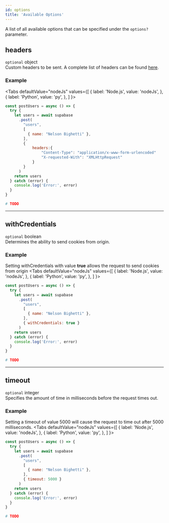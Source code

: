 ```yaml
---
id: options
title: 'Available Options'
---
```



A list of all available options that can be specified under the `options?` parameter.

## headers
`optional` object  
Custom headers to be sent. A complete list of headers can be found [here](https://developer.mozilla.org/en-US/docs/Web/HTTP/Headers).

### Example
<Tabs
  defaultValue="nodeJs"
  values={[
    { label: 'Node.js', value: 'nodeJs', },
    { label: 'Python', value: 'py', },
  ]
}>
<TabItem value="nodeJs">

```js {9-14}
const postUsers = async () => {
  try {
    let users = await supabase
      .post(
        "users", 
        [
          { name: "Nelson Bighetti" },
        ],
        {
            headers:{
                "Content-Type": "application/x-www-form-urlencoded"
                "X-requested-With": "XMLHttpRequest"
            }
        }
      )
    return users
  } catch (error) {
    console.log('Error:', error)
  }
}

```
</TabItem>

<TabItem value="py">

```py
# TODO
```
</TabItem>
</Tabs>

---

## withCredentials
`optional` boolean  
Determines the ability to send cookies from origin.

### Example
Setting withCredentials with value **true** allows the request to send cookies from origin
<Tabs
  defaultValue="nodeJs"
  values={[
    { label: 'Node.js', value: 'nodeJs', },
    { label: 'Python', value: 'py', },
  ]
}>
<TabItem value="nodeJs">

```js {9}
const postUsers = async () => {
  try {
    let users = await supabase
      .post(
        "users", 
        [
          { name: "Nelson Bighetti" },
        ],
        { withCredentials: true }
      )
    return users
  } catch (error) {
    console.log('Error:', error)
  }
}

```
</TabItem>

<TabItem value="py">

```py
# TODO
```
</TabItem>
</Tabs>

---

## timeout
`optional` integer  
Specifies the amount of time in milliseconds before the request times out.

### Example
Setting a timeout of value 5000 will cause the request to time out after 5000 milliseconds.
<Tabs
  defaultValue="nodeJs"
  values={[
    { label: 'Node.js', value: 'nodeJs', },
    { label: 'Python', value: 'py', },
  ]
}>
<TabItem value="nodeJs">

```js {9}
const postUsers = async () => {
  try {
    let users = await supabase
      .post(
        "users", 
        [
          { name: "Nelson Bighetti" },
        ],
        { timeout: 5000 }
      )
    return users
  } catch (error) {
    console.log('Error:', error)
  }
}

```
</TabItem>

<TabItem value="py">

```py
# TODO
```
</TabItem>
</Tabs>